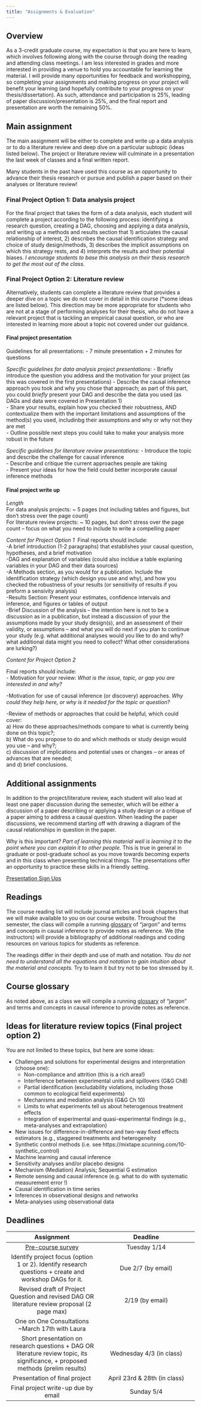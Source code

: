 ```yaml
---
title: "Assignments & Evaluation"
---
```


## Overview

As a 3-credit graduate course, my expectation is that you are here to learn, which involves following along with the course through doing the reading and attending class meetings. I am less interested in grades and more interested in providing a venue to hold you accountable for learning the material. I will provide many opportunities for feedback and workshopping, so completing your assignments and making progress on your project will benefit your learning (and hopefully contribute to your progress on your thesis/dissertation). As such, attendance and participation is 25%, leading of paper discussion/presentation is 25%, and the final report and presentation are worth the remaining 50%.

## Main assignment

The main assignment will be either to complete and write up a data analysis or to do a literature review and deep dive on a particular subtopic (ideas listed below). The project or literature review will culminate in a presentation the last week of classes and a final written report.

Many students in the past have used this course as an opportunity to advance their thesis research or pursue and publish a paper based on their analyses or literature review!

### Final Project Option 1: Data analysis project

For the final project that takes the form of a data analysis, each student will complete a project according to the following process: identifying a research question, creating a DAG, choosing and applying a data analysis, and writing up a methods and results section that 1) articulates the causal relationship of interest, 2) describes the causal identification strategy and choice of study design/methods, 3) describes the implicit assumptions on which this strategy rests, and 4) interprets the results and their potential biases. *I encourage students to base this analysis on their thesis research to get the most out of the class.*

### Final Project Option 2: Literature review

Alternatively, students can complete a literature review that provides a deeper dive on a topic we do not cover in detail in this course (\*some ideas are listed below). This direction may be more appropriate for students who are not at a stage of performing analyses for their thesis, who do not have a relevant project that is tackling an empirical causal question, or who are interested in learning more about a topic not covered under our guidance.

#### Final project presentation

Guidelines for all presentations:
-   7 minute presentation + 2 minutes for questions\

*Specific guidelines for data analysis project presentations:*
-   Briefly introduce the question you address and the motivation for your project (as this was covered in the first presentations)
- Describe the causal inference approach you took and why you chose that approach; as part of this part, you could *briefly*  present your DAG and describe the data you used (as DAGs and data were covered in Presentation 1)\
-   Share your results, explain how you checked their robustness, AND contextualize them with the important limitations and assumptions of the method(s) you used, includinbg their assumptions and why or why not they are met\
-   Outline possible next steps you could take to make your analysis more robust in the future\

*Specific guidelines for literature review presentations:*
-   Introduce the topic and describe the challenge for causal inference\
-   Describe and critique the current approaches people are taking\
-   Present your ideas for how the field could better incorporate causal inference methods\

#### Final project write up
*Length*\
For data analysis projects: \~ 5 pages (not including tables and figures, but don't stress over the page count)\
For literature review projects: \~ 10 pages, but don't stress over the page count -- focus on what you need to include to write a compelling paper

*Content for Project Option 1*\ 
Final reports should include:\
-A brief introduction (1-2 paragraphs) that establishes your causal question, hypotheses, and a brief motivation\
-DAG and explanation of variables (could also incldue a table explaning variables in your DAG and their data sources)\
-A Methods section, as you would for a publication. Include the identification strategy (which design you use and why), and how you checked the robustness of your results (or sensitivity of results if you preform a sensivity analysis)\
-Results Section: Present your estimates, confidence intervals and inference, and figures or tables of output\
-Brief Discussion of the analysis -- the intention here is not to be a discussion as in a publication, but instead a discussion of your the assumptions made by your study design(s), and an assessment of their validity, or assumptions -- and what you will do next if you plan to continue your study (e.g. what additional analyses would you like to do and why? what additional data might you need to collect? What other considerations are lurking?)\

*Content for Project Option 2*\ 

Final reports should include:\
- Motivation for your review: *What is the issue, topic, or gap you are interested in and why?*\

-Motivation for use of causal inference (or discovery) approaches. *Why could they help here, or why is it needed for the topic or question?*\

-Review of methods or approaches that could be helpful, which could cover:\
a) How do these approaches/methods compare to what is currently being done on this topic?;\
b) What do you propose to do and which methods or study design would you use -- and why?;\
c) discussion of implications and potential uses or changes -- or areas of advances that are needed;\
and d) brief conclusions.

## Additional assignments

In addition to the project/literature review, each student will also lead at least one paper discussion during the semester, which will be either a discussion of a paper describing or applying a study design or a critique of a paper aiming to address a causal question. When leading the paper discussions, we recommend starting off with drawing a diagram of the causal relationships in question in the paper.

Why is this important? *Part of learning this material well is learning it to the point where you can explain it to other people.* This is true in general in graduate or post-graduate school as you move towards becoming experts and in this class when presenting technical things. The presentations offer an opportunity to practice these skills in a friendly setting.

[Presentation Sign Ups](https://docs.google.com/document/d/1p3HhuCjIvvFFjicAWgXYzUZQgM6H-7r_5JZXaA5sCRM/edit?usp=sharing)

## Readings

The course reading list will include journal articles and book chapters that we will make available to you on our course website. Throughout the semester, the class will compile a running [glossary](https://docs.google.com/document/d/1xX4oVDA8wKwlI5HFK8FcSJGba88oYzpfn-PcEAPcYII/edit?usp=sharing) of “jargon” and terms and concepts in causal inference to provide notes as reference. We (the instructors) will provide a bibliography of additional readings and coding resources on various topics for students as reference.

The readings differ in their depth and use of math and notation. *You do not need to understand all the equations and notation to gain intuition about the material and concepts.* Try to learn it but try not to be too stressed by it.

## Course glossary

As noted above, as a class we will compile a running [glossary](https://docs.google.com/document/d/1xX4oVDA8wKwlI5HFK8FcSJGba88oYzpfn-PcEAPcYII/edit?usp=sharing) of “jargon” and terms and concepts in causal inference to provide notes as reference.

## Ideas for literature review topics (Final project option 2)

You are not limited to these topics, but here are some ideas:

-   Challenges and solutions for experimental designs and interpretation (choose one):
    -   Non-compliance and attrition (this is a rich area!)\
    -   Interference between experimental units and spillovers (G&G Ch8)\
    -   Partial identification (excludability violations, including those common to ecological field experiments)\
    -   Mechanisms and mediation analysis (G&G Ch 10)\
    -   Limits to what experiments tell us about heterogenous treatment effects\
    -   Integration of experimental and quasi-experimental findings (e.g., meta-analyses and extrapolation)\
-   New issues for difference-in-difference and two-way fixed effects estimators (e.g., staggered treatments and heterogeneity\
-   Synthetic control methods (i.e. see https://mixtape.scunning.com/10-synthetic_control)\
-   Machine learning and causal inference\
-   Sensitivity analyses and/or placebo designs\
-   Mechanism (Mediation) Analysis; Sequential G estimation\
-   Remote sensing and causal inference (e.g. what to do with systematic measurement error !)
-   Causal identification in time series\
-   Inferences in observational designs and networks\
-   Meta-analyses using observational data

## Deadlines

| Assignment | Deadline |
|:---------------------------------:|:-----------------------------------:|
| [Pre-course survey](https://forms.gle/RMQfEYqwvuioHab58) | Tuesday 1/14 |
| Identify project focus (option 1 or 2). Identify research questions + create and workshop DAGs for it. | Due 2/7 (by email) |
| Revised draft of Project Question and revised DAG OR literature review proposal (2 page max) | 2/19 (by email) |
| One on One Consultations ~March 17th with Laura |
| Short presentation on research questions + DAG OR literature review topic, its significance, + proposed methods (prelim results) | Wednesday 4/3 (in class) |
| Presentation of final project | April 23rd & 28th (in class) |
| Final project write-up due by email | Sunday 5/4 |
